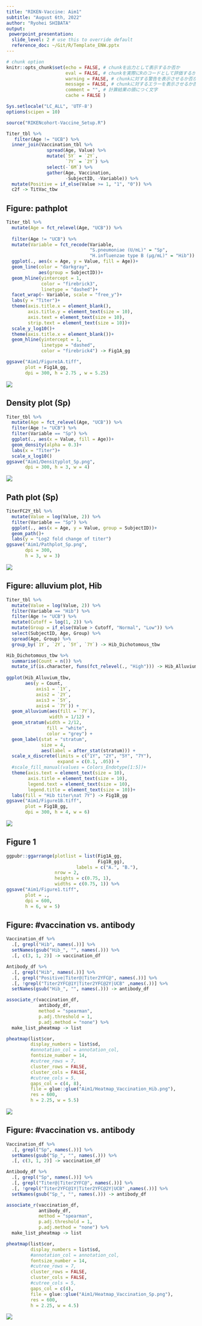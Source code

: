 ```yaml
---
title: "RIKEN-Vaccine: Aim1"
subtitle: "August 6th, 2022"
author: "Ryohei SHIBATA"
output:
 powerpoint_presentation:
  slide_level: 2 # use this to override default
  reference_doc: ~/Git/R/Template_ENW.pptx
---
```



```r
# chunk option
knitr::opts_chunk$set(echo = FALSE, # chunkを出力として表示するか否か
                      eval = FALSE, # chunkを実際にRのコードとして評価するか否か
                      warning = FALSE, # chunkに対する警告を表示させるか否か
                      message = FALSE, # chunkに対するエラーを表示させるか否か
                      comment = "", # 計算結果の頭につく文字
                      cache = FALSE ) 

Sys.setlocale("LC_ALL", 'UTF-8')
options(scipen = 10)
```


```R
source("RIKENcohort-Vaccine_Setup.R")
```

```R
Titer_tbl %>% 
   filter(Age != "UCB") %>% 
  inner_join(Vaccination_tbl %>% 
               spread(Age, Value) %>% 
               mutate(`5Y` = `2Y`,
                      `7Y` = `2Y`) %>% 
               select(-`6M`) %>% 
               gather(Age, Vaccination,
                      -SubjectID, -Variable)) %>% 
  mutate(Positive = if_else(Value >= 1, "1", "0")) %>% 
  c2f -> TitVac_tbw
```


## Figure: pathplot
```R
Titer_tbl %>% 
  mutate(Age = fct_relevel(Age, "UCB")) %>% 
  
  filter(Age != "UCB") %>% 
  mutate(Variable = fct_recode(Variable,
                               "S.pneumoniae (U/mL)" = "Sp",
                               "H.influenzae type B (µg/mL)" = "Hib")) %>% 
  ggplot(., aes(x = Age, y = Value, fill = Age))+
  geom_line(color = "darkgray",
            aes(group = SubjectID))+
  geom_hline(yintercept = 1,
             color = "firebrick3",
             linetype = "dashed")+
  facet_wrap(~ Variable, scale = "free_y")+
  labs(y = "Titer")+
  theme(axis.title.x = element_blank(),
        axis.title.y = element_text(size = 10),
        axis.text = element_text(size = 10),
        strip.text = element_text(size = 10))+
  scale_y_log10()+
  theme(axis.title.x = element_blank())+
  geom_hline(yintercept = 1,
             linetype = "dashed",
             color = "firebrick4") -> Fig1A_gg

ggsave("Aim1/Figure1A.tiff",
       plot = Fig1A_gg,
       dpi = 300, h = 2.75 , w = 5.25)
```
![](Aim1/Figure1A.tiff)

## Density plot (Sp)
```R
Titer_tbl %>% 
  mutate(Age = fct_relevel(Age, "UCB")) %>% 
  filter(Age != "UCB") %>% 
  filter(Variable == "Sp") %>% 
  ggplot(., aes(x = Value, fill = Age))+
  geom_density(alpha = 0.3)+
  labs(x = "Titer")+
  scale_x_log10()
ggsave("Aim1/Densityplot_Sp.png",
       dpi = 300, h = 3, w = 4)
```
![](Aim1/Densityplot_Sp.png)

## Path plot (Sp)
```R
TiterFC2Y_tbl %>% 
  mutate(Value = log(Value, 2)) %>% 
  filter(Variable == "Sp") %>% 
  ggplot(., aes(x = Age, y = Value, group = SubjectID))+
  geom_path()+
  labs(y = "Log2 fold change of titer")
ggsave("Aim1/Pathplot_Sp.png",
       dpi = 300,
       h = 3, w = 3)
```
![](Aim1/Pathplot_Sp.png)

## Figure: alluvium plot, Hib
```R
Titer_tbl %>% 
  mutate(Value = log(Value, 2)) %>% 
  filter(Variable == "Hib") %>% 
  filter(Age != "UCB") %>% 
  mutate(Cutoff = log(1, 2)) %>% 
  mutate(Group = if_else(Value > Cutoff, "Normal", "Low")) %>%
  select(SubjectID, Age, Group) %>% 
  spread(Age, Group) %>% 
  group_by(`1Y`, `2Y`, `5Y`, `7Y`) -> Hib_Dichotomous_tbw

Hib_Dichotomous_tbw %>% 
  summarise(Count = n()) %>% 
  mutate_if(is.character, funs(fct_relevel(., "High"))) -> Hib_Alluvium_tbw
  
ggplot(Hib_Alluvium_tbw,
       aes(y = Count,
           axis1 = `1Y`,
           axis2 = `2Y`,
           axis3 = `5Y`,
           axis4 = `7Y`)) +
  geom_alluvium(aes(fill = `7Y`),
                width = 1/12) +
  geom_stratum(width = 2/12,
               fill = "white",
               color = "grey") +
  geom_label(stat = "stratum",
             size = 4,
             aes(label = after_stat(stratum))) +
  scale_x_discrete(limits = c("1Y", "2Y", "5Y", "7Y"),
                   expand = c(0.1, .05)) +
  #scale_fill_manual(values = Colors_Endotype[1:5])+
  theme(axis.text = element_text(size = 10),
        axis.title = element_text(size = 10),
        legend.text = element_text(size = 10),
        legend.title = element_text(size = 10))+
  labs(fill = "Hib titer\nat 7Y") -> Fig1B_gg
ggsave("Aim1/Figure1B.tiff",
       plot = Fig1B_gg,
       dpi = 300, h = 4, w = 6)
```
![](Aim1/Alluvium_Cluster.png)

## Figure 1
```R
ggpubr::ggarrange(plotlist = list(Fig1A_gg,
                                  Fig1B_gg),
                          labels = c("A.", "B."),
                  nrow = 2,
                  heights = c(0.75, 1),
                  widths = c(0.75, 1)) %>% 
ggsave("Aim1/Figure1.tiff",
       plot = .,
       dpi = 600, 
       h = 6, w = 5)
```

## Figure: #vaccination vs. antibody
```R
Vaccination_df %>% 
  .[, grepl("Hib", names(.))] %>% 
  setNames(gsub("Hib_", "", names(.))) %>% 
  .[, c(3, 1, 2)] -> vaccination_df

Antibody_df %>% 
  .[, grepl("Hib", names(.))] %>% 
  .[, grepl("Positive|Titer@|Titer2YFC@", names(.))] %>% 
  .[, !grepl("Titer2YFC@1Y|Titer2YFC@2Y|UCB" ,names(.))] %>% 
  setNames(gsub("Hib_", "", names(.))) -> antibody_df

associate_r(vaccination_df,
            antibody_df,
            method = "spearman",
            p.adj.threshold = 1,
            p.adj.method = "none") %>% 
  make_list_pheatmap -> list

pheatmap(list$cor,
         display_numbers = list$sd,
         #annotation_col = annotation_col,
         fontsize_number = 14,
         #cutree_rows = 7,
         cluster_rows = FALSE,
         cluster_cols = FALSE,
         #cutree_cols = 5,
         gaps_col = c(4, 8), 
         file = glue::glue("Aim1/Heatmap_Vaccination_Hib.png"),
         res = 600,
         h = 2.25, w = 5.5)
```
![](Aim1/Heatmap_Vaccination_Hib.png)

## Figure: #vaccination vs. antibody
```R
Vaccination_df %>% 
  .[, grepl("Sp", names(.))] %>% 
  setNames(gsub("Sp_", "", names(.))) %>% 
  .[, c(3, 1, 2)] -> vaccination_df

Antibody_df %>% 
  .[, grepl("Sp", names(.))] %>% 
  .[, grepl("Titer@|Titer2YFC@", names(.))] %>% 
  .[, !grepl("Titer2YFC@1Y|Titer2YFC@2Y|UCB" ,names(.))] %>% 
  setNames(gsub("Sp_", "", names(.))) -> antibody_df

associate_r(vaccination_df,
            antibody_df,
            method = "spearman",
            p.adj.threshold = 1,
            p.adj.method = "none") %>% 
  make_list_pheatmap -> list

pheatmap(list$cor,
         display_numbers = list$sd,
         #annotation_col = annotation_col,
         fontsize_number = 14,
         #cutree_rows = 7,
         cluster_rows = FALSE,
         cluster_cols = FALSE,
         #cutree_cols = 5,
         gaps_col = c(4), 
         file = glue::glue("Aim1/Heatmap_Vaccination_Sp.png"),
         res = 600,
         h = 2.25, w = 4.5)
```
![](Aim1/Heatmap_Vaccination_Sp.png)

